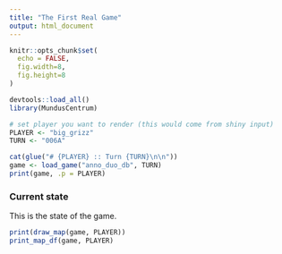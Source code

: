 ```yaml
---
title: "The First Real Game"
output: html_document
---
```


```r
knitr::opts_chunk$set(
  echo = FALSE, 
  fig.width=8,
  fig.height=8
)
```


```r
devtools::load_all()
library(MundusCentrum)
```

```r
# set player you want to render (this would come from shiny input)
PLAYER <- "big_grizz"
TURN <- "006A"
```


```r
cat(glue("# {PLAYER} :: Turn {TURN}\n\n"))
game <- load_game("anno_duo_db", TURN)
print(game, .p = PLAYER)
```


### Current state

This is the state of the game.

```r
print(draw_map(game, PLAYER))
print_map_df(game, PLAYER)
```


